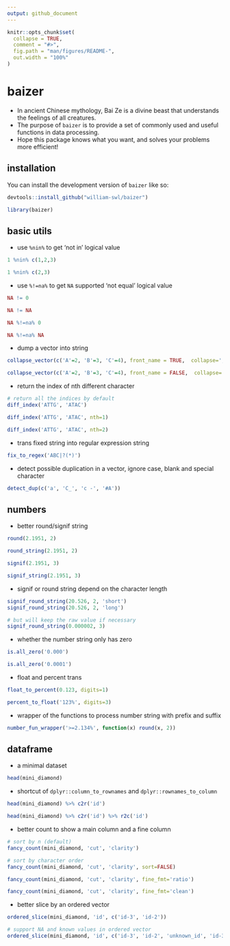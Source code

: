 ```yaml
---
output: github_document
---
```


<!-- README.md is generated from README.Rmd. Please edit that file -->

```r
knitr::opts_chunk$set(
  collapse = TRUE,
  comment = "#>",
  fig.path = "man/figures/README-",
  out.width = "100%"
)
```

# baizer

<!-- badges: start -->
<!-- badges: end -->

- In ancient Chinese mythology, Bai Ze is a divine beast that understands the feelings of all creatures.
- The purpose of `baizer` is to provide a set of commonly used and useful functions in data processing.
- Hope this package knows what you want, and solves your problems more efficient!

## installation

You can install the development version of `baizer` like so:

``` r
devtools::install_github("william-swl/baizer")
```

```r
library(baizer)
```

## basic utils
- use `%nin%` to get 'not in' logical value
```r
1 %nin% c(1,2,3)

1 %nin% c(2,3)
```

- use `%!=na%` to get `NA` supported 'not equal' logical value
```r
NA != 0

NA != NA

NA %!=na% 0

NA %!=na% NA
```

- dump a vector into string
```r
collapse_vector(c('A'=2, 'B'=3, 'C'=4), front_name = TRUE,  collapse=';')

collapse_vector(c('A'=2, 'B'=3, 'C'=4), front_name = FALSE,  collapse=',')
```

- return the index of nth different character
```r
# return all the indices by default
diff_index('ATTG', 'ATAC')

diff_index('ATTG', 'ATAC', nth=1)

diff_index('ATTG', 'ATAC', nth=2)

```

- trans fixed string into regular expression string
```r
fix_to_regex('ABC|?(*)')
```

- detect possible duplication in a vector, ignore case, blank and special character
```r
detect_dup(c('a', 'C_', 'c -', '#A'))
```

## numbers

- better round/signif string
```r
round(2.1951, 2)

round_string(2.1951, 2)

signif(2.1951, 3)

signif_string(2.1951, 3)
```

- signif or round string depend on the character length
```r
signif_round_string(20.526, 2, 'short')
signif_round_string(20.526, 2, 'long')

# but will keep the raw value if necessary
signif_round_string(0.000002, 3)
```

- whether the number string only has zero
```r
is.all_zero('0.000')

is.all_zero('0.0001')
```


- float and percent trans
```r
float_to_percent(0.123, digits=1)

percent_to_float('123%', digits=3)

```

- wrapper of the functions to process number string with prefix and suffix
```r
number_fun_wrapper('>=2.134%', function(x) round(x, 2))
```

## dataframe
- a minimal dataset
```r
head(mini_diamond)
```

- shortcut of `dplyr::column_to_rownames` and `dplyr::rownames_to_column`
```r

head(mini_diamond) %>% c2r('id')

head(mini_diamond) %>% c2r('id') %>% r2c('id')
```

- better count to show a main column and a fine column
```r

# sort by n (default)
fancy_count(mini_diamond, 'cut', 'clarity')

# sort by character order
fancy_count(mini_diamond, 'cut', 'clarity', sort=FALSE)

fancy_count(mini_diamond, 'cut', 'clarity', fine_fmt='ratio')

fancy_count(mini_diamond, 'cut', 'clarity', fine_fmt='clean')

```

- better slice by an ordered vector
```r
ordered_slice(mini_diamond, 'id', c('id-3', 'id-2'))

# support NA and known values in ordered vector
ordered_slice(mini_diamond, 'id', c('id-3', 'id-2', 'unknown_id', 'id-3', NA))
```
